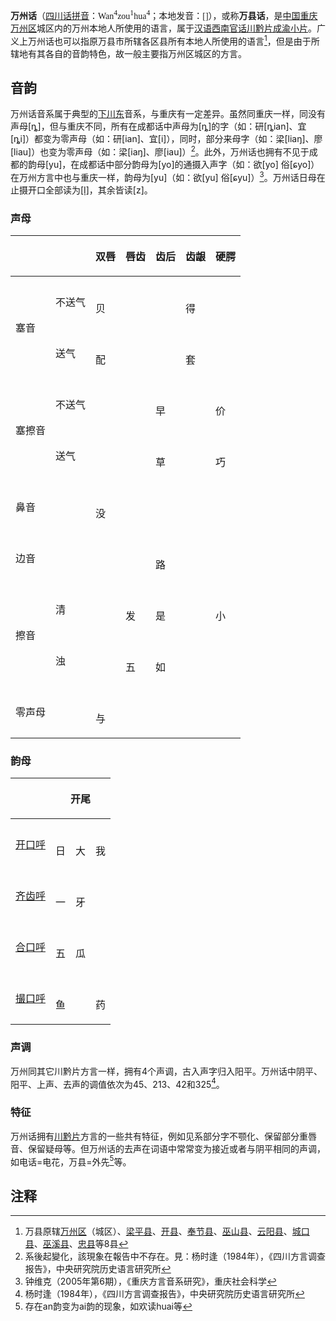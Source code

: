 {{Infobox Language
|name= 万州话
|states= [[中国大陆|中国大陆]]
|region=[[重庆|重庆]][[万州区|万州区]]
|familycolor= 汉藏语系
|fam1= [[汉藏语系|汉藏语系]]
|fam2= [[汉语|汉语]]
|fam3= [[西南官话|西南官话]]
|fam4= [[川黔片|川黔片]]
|fam5= [[成渝小片|成渝小片]]
|iso1=zh
|iso2b=chi|iso2t=zho
|iso3=cmn}}
'''万州话'''（[[四川话|四川话]][[四川话拼音|拼音]]：<font face="Lucida Sans Unicode">Wan<sup>4</sup>zou<sup>1</sup>hua<sup>4</sup></font>；本地发音：<font face="Lucida Sans Unicode">[{{IPA|uan<sup>325</sup>tsəu<sup>45</sup>xua<sup>325</sup>}}]</font>），或称'''万县话'''，是[[中国|中国]][[重庆|重庆]][[万州区|万州区]]城区内的万州本地人所使用的语言，属于[[汉语|汉语]][[西南官话|西南官话]][[川黔片|川黔片]][[成渝小片|成渝小片]]。广义上万州话也可以指原万县市所辖各区县所有本地人所使用的语言<ref>万县原辖[[万州区|万州区]]（城区）、[[梁平县|梁平县]]、[[开县|开县]]、[[奉节县|奉节县]]、[[巫山县|巫山县]]、[[云阳县|云阳县]]、[[城口县|城口县]]、[[巫溪县|巫溪县]]、[[忠县|忠县]]等8县</ref>，但是由于所辖地有其各自的音韵特色，故一般主要指万州区城区的方言。
==音韵==
万州话音系属于典型的[[下川东|下川东]]音系，与重庆有一定差异。虽然同重庆一样，同没有声母[ȵ]，但与重庆不同，所有在成都话中声母为[ȵ]的字（如：研[ȵian]、宜[ȵi]）都变为零声母（如：研[ian]、宜[i]），同时，部分来母字（如：梁[liaŋ]、廖[liau]）也变为零声母（如：梁[iaŋ]、廖[iau]）<ref name="後起變化">系後起變化，該現象在報告中不存在。見：杨时逢（1984年），《四川方言调查报告》，中央研究院历史语言研究所</ref>。此外，万州话也拥有不见于成都的韵母[yu]，在成都话中部分韵母为[yo]的通摄入声字（如：欲[yo] 俗[ɕyo]）在万州方言中也与重庆一样，韵母为[yu]（如：欲[yu] 俗[ɕyu]）<ref name="《重庆方言音系研究》">钟维克（2005年第6期），《重庆方言音系研究》，重庆社会科学</ref>。万州话日母在止摄开口全部读为[l̩]，其余皆读[z]。
=== 声母 ===
{| class="wikitable" style="text-align:center"
|- style="background:maroon; color:black"
! colspan=2| !! '''双唇''' !! '''唇齿'''!! '''齿后''' !! '''齿龈'''!! '''硬腭'''!! '''软腭'''
|-
! rowspan=2 |塞音
! 不送气
| {{IPA|p}}<br />贝
| 
|  
| {{IPA|t}}<br />得
| 
| {{IPA|k}}<br />古
|-
! 送气
| {{IPA|pʰ}}<br />配
| 
| 
| {{IPA|tʰ}}<br />套
| 
| {{IPA|kʰ}}<br />可
|-
! rowspan=2 |塞擦音
! 不送气
| 
| 
| {{IPA|ts}}<br />早
|
| {{IPA|tɕ}}<br />价 
| 
|-
! 送气
| 
| 
| {{IPA|tsʰ}}<br />草
|
| {{IPA|tɕʰ}}<br />巧 
| 
|-
! colspan=2 |鼻音
| {{IPA|m}}<br />没
| 
|
|
| 
| {{IPA|ŋ}}<br />我
|-
! colspan = 2|边音
|
| 
| {{IPA|l}}<br />路
|
|
|
|-
! rowspan=2 |擦音
! 清
| 
| {{IPA|f}}<br />发
| {{IPA|s}}<br />是
|
| {{IPA|ɕ}}<br />小 
| {{IPA|x}}<br />好
|-
! 浊
| 
| {{IPA|v}}<br />五
| {{IPA|z}}<br />如
|
| 
|
|-
! colspan=2 |零声母
| colspan=7 |{{IPA|0}}<br />与
|}

=== 韵母 ===
{| class="wikitable" style="text-align:center"
|- style="background:maroon; color:black"
! !! colspan=5| '''开尾''' !! colspan=5| '''元音尾''' !! colspan=4| '''鼻音尾'''
|-
! [[开口呼|开口呼]]
| {{IPA|ɿ}}<br />日
| {{IPA|a}}<br />大
| {{IPA|o}}<br />我
| {{IPA|e}}<br />黑
| {{IPA|l̩}}<br />儿
| {{IPA|ai}}<br />街
| {{IPA|ei}}<br />批
| {{IPA|au}}<br />包
| {{IPA|əu}}<br />走
|
| {{IPA|an}}<br />烦
| {{IPA|ən}}<br />樱
| {{IPA|aŋ}}<br />帮
| {{IPA|oŋ}}<br />亩
|-
! [[齐齿呼|齐齿呼]]
| {{IPA|i}}<br />一
| {{IPA|ia}}<br />牙
| 
| {{IPA|ie}}<br />叶
|
| {{IPA|iai}}<br />介
| 
| {{IPA|iau}}<br />标
| {{IPA|iəu}}<br />九
|
| {{IPA|ian}}<br />变
| {{IPA|in}}<br />兵
| {{IPA|iaŋ}}<br />量
| 
|-
! [[合口呼|合口呼]]
| {{IPA|u}}<br />五
| {{IPA|ua}}<br />瓜
| 
| {{IPA|ue}}<br />国
|
| {{IPA|uai}}<br />乖
| {{IPA|uei}}<br />类
| 
| 
|
| {{IPA|uan}}<br />段
| {{IPA|uən}}<br />春
| {{IPA|uaŋ}}<br />光
| 
|-
! [[撮口呼|撮口呼]]
| {{IPA|y}}<br />鱼
| 
| {{IPA|yo}}<br />药
| {{IPA|ye}}<br />绝
|
| 
| 
| 
| 
| {{IPA|yu}}<br />俗
| {{IPA|yan}}<br />鲜
| {{IPA|yn}}<br />泳
| 
| {{IPA|yoŋ}}<br />蓉
|}

=== 声调 ===
万州同其它川黔片方言一样，拥有4个声调，古入声字归入阳平。万州话中阴平、阳平、上声、去声的调值依次为45、213、42和325<ref name="《四川方言调查报告》">杨时逢（1984年），《四川方言调查报告》，中央研究院历史语言研究所</ref>。

=== 特征 ===
万州话拥有[[川黔片|川黔片]]方言的一些共有特征，例如见系部分字不颚化、保留部分重唇音、保留疑母等。但万州话的去声在词语中常常变为接近或者与阴平相同的声调，如电话=电花，万县=外先<ref>存在an韵变为ai韵的现象，如欢读huai等</ref>等。

==注释==
<references/>

{{川黔方言}}
{{官話}}
{{四川话}}